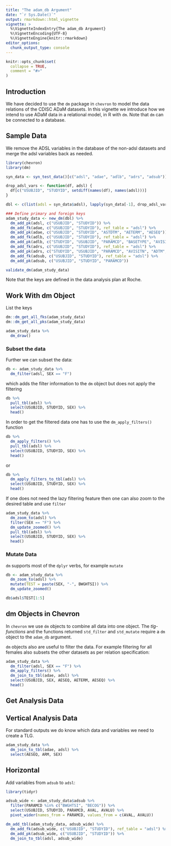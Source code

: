 ```yaml
---
title: "The adam_db Argument"
date: "`r Sys.Date()`"
output: rmarkdown::html_vignette
vignette: >
  %\VignetteIndexEntry{The adam_db Argument}
  %\VignetteEncoding{UTF-8}
  %\VignetteEngine{knitr::rmarkdown}
editor_options: 
  chunk_output_type: console
---
```


```r
knitr::opts_chunk$set(
  collapse = TRUE,
  comment = "#>"
)
```


## Introduction 

We have decided to use the `dm` package in `chevron` to model the data relations of the CDISC ADaM datasets. In this
vignette we introduce how we intend to use ADaM data in a relational model, in R with `dm`. Note that `dm` can be 
connected to a database.

## Sample Data

We remove the ADSL variables in the database of the non-adsl datasets and merge the adsl variables back as needed.

```r
library(chevron)
library(dm)

syn_data <- syn_test_data()[c("adsl", "adae", "adlb", "adrs", "adsub")]

drop_adsl_vars <- function(df, adsl) {
  df[c("USUBJID", "STUDYID", setdiff(names(df), names(adsl)))]
}

dbl <- c(list(adsl = syn_data$adsl), lapply(syn_data[-1], drop_adsl_vars, adsl = syn_data$adsl))

### Define primary and foreign keys 
adam_study_data <- new_dm(dbl) %>%
  dm_add_pk(adsl, c("USUBJID", "STUDYID")) %>%
  dm_add_fk(adae, c("USUBJID", "STUDYID"), ref_table = "adsl") %>%
  dm_add_pk(adae, c("USUBJID", "STUDYID", "ASTDTM", "AETERM", "AESEQ")) %>%
  dm_add_fk(adlb, c("USUBJID", "STUDYID"), ref_table = "adsl") %>%
  dm_add_pk(adlb, c("STUDYID", "USUBJID", "PARAMCD", "BASETYPE", "AVISITN", "ATPTN", "DTYPE", "ADTM", "LBSEQ", "ASPID")) %>%
  dm_add_fk(adrs, c("USUBJID", "STUDYID"), ref_table = "adsl") %>%
  dm_add_pk(adrs, c("STUDYID", "USUBJID", "PARAMCD", "AVISITN", "ADTM", "RSSEQ")) %>%
  dm_add_fk(adsub, c("USUBJID", "STUDYID"), ref_table = "adsl") %>%
  dm_add_pk(adsub, c("USUBJID", "STUDYID", "PARAMCD"))

validate_dm(adam_study_data)
```

Note that the keys are defined in the data analysis plan at Roche.

## Work With dm Object

List the keys
```r
dm::dm_get_all_fks(adam_study_data)
dm::dm_get_all_pks(adam_study_data)
```

```r
adam_study_data %>%
  dm_draw()
```

### Subset the data

Further we can subset the data:

```r
db <- adam_study_data %>%
  dm_filter(adsl, SEX == "F")
```

which adds the filter information to the `dm` object but does not apply the filtering

```r
db %>%
  pull_tbl(adsl) %>%
  select(USUBJID, STUDYID, SEX) %>%
  head()
```

In order to get the filtered data one has to use the `dm_apply_filters()` function

```r
db %>%
  dm_apply_filters() %>%
  pull_tbl(adsl) %>%
  select(USUBJID, STUDYID, SEX) %>%
  head()
```

or 

```r
db %>%
  dm_apply_filters_to_tbl(adsl) %>%
  select(USUBJID, STUDYID, SEX) %>%
  head()
```

If one does not need the lazy filtering feature then one can also zoom to the desired table and use `filter`

```r
adam_study_data %>%
  dm_zoom_to(adsl) %>%
  filter(SEX == "F") %>%
  dm_update_zoomed() %>%
  pull_tbl(adsl) %>%
  select(USUBJID, STUDYID, SEX) %>%
  head()
```


### Mutate Data

`dm` supports most of the `dplyr` verbs, for example `mutate`

```r
db <- adam_study_data %>%
  dm_zoom_to(adsl) %>%
  mutate(TEST = paste(SEX, "-", BWGHTSI)) %>%
  dm_update_zoomed()

db$adsl$TEST[1:5]
```

## dm Objects in Chevron

In `chevron` we use `dm` objects to combine all data into one object. The *tlg-functions* and the functions returned `std_filter` and `std_mutate` require a `dm` object to the `adam_db` argument.

`dm` objects also are useful to filter the data. For example filtering for all females also subsets the other datasets as per relation specification:

```r
adam_study_data %>%
  dm_filter(adsl, SEX == "F") %>%
  dm_apply_filters() %>%
  dm_join_to_tbl(adae, adsl) %>%
  select(USUBJID, SEX, AESEQ, AETERM, AESEQ) %>%
  head()
```

## Get Analysis Data

## Vertical Analysis Data

For standard outputs we do know which data and variables we need to create a TLG. 

```r
adam_study_data %>%
  dm_join_to_tbl(adae, adsl) %>%
  select(AESEQ, ARM, SEX)
```

## Horizontal

Add variables from `adsub` to `adsl`:

```r
library(tidyr)

adsub_wide <- adam_study_data$adsub %>%
  filter(PARAMCD %in% c("BWGHTSI", "BECOG")) %>%
  select(USUBJID, STUDYID, PARAMCD, AVAL, AVALU) %>%
  pivot_wider(names_from = PARAMCD, values_from = c(AVAL, AVALU))

dm_add_tbl(adam_study_data, adsub_wide) %>%
  dm_add_fk(adsub_wide, c("USUBJID", "STUDYID"), ref_table = "adsl") %>%
  dm_add_pk(adsub_wide, c("USUBJID", "STUDYID")) %>%
  dm_join_to_tbl(adsl, adsub_wide)
```
